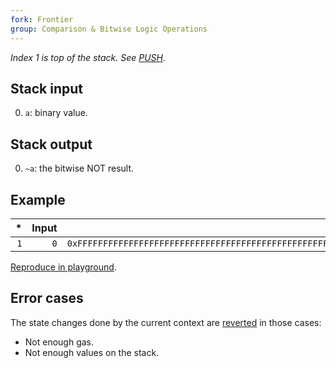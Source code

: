 ```yaml
---
fork: Frontier
group: Comparison & Bitwise Logic Operations
---
```


*Index 1 is top of the stack. See [PUSH](/#60).*

## Stack input

0. `a`: binary value.

## Stack output

0. `~a`: the bitwise NOT result.

## Example

| * | Input | Output |
|--:|------:|-------:|
| `1` | `0` | `0xFFFFFFFFFFFFFFFFFFFFFFFFFFFFFFFFFFFFFFFFFFFFFFFFFFFFFFFFFFFFFFFF` |

[Reproduce in playground](/?unit=Wei&codeType=Mnemonic&code='PUSH1%200%5CnNOT'_).

## Error cases

The state changes done by the current context are [reverted](#FD) in those cases:
- Not enough gas.
- Not enough values on the stack.

